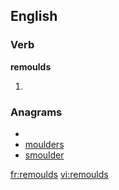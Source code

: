 ==English==

===Verb===
'''remoulds'''

# {{third-person singular of|[[remould]]}}

===Anagrams===
* {{alphagram|delmorsu}}
* [[moulders#English|moulders]]
* [[smoulder#English|smoulder]]

[[fr:remoulds]]
[[vi:remoulds]]